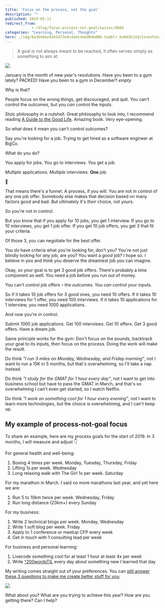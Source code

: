 ```yaml
---
title: 'Focus on the process, not the goal'
description: ""
published: 2019-01-11
redirect_from: 
            - /blog/focus-process-not-goal/swizec/8866
categories: "Learning, Personal, Thoughts"
hero: ./img/8a3b44ee4261472e4cda4cda6d0de006-tumblr_mv0d3hiVqt1snexhzo1_1280.png
---
```

> A goal is not always meant to be reached, it often serves simply as something to aim at.

![](./img/8a3b44ee4261472e4cda4cda6d0de006-tumblr_mv0d3hiVqt1snexhzo1_1280.png)

January is the month of new year&#x27;s resolutions. Have you been to a gym lately? PACKED! Have you been to a gym in December? _empty_

Why is that?

People focus on the wrong things, get discouraged, and quit. You can&#x27;t control the outcomes, but you _can_ control the inputs.

Stoic philosophy in a nutshell. Great philosophy to look into, I recommend reading [A Guide to the Good Life](https://amzn.to/2H6t6g3). Amazing book. Very eye-opening.

So what does it mean you can&#x27;t control outcomes?

Say you&#x27;re looking for a job. Trying to get hired as a software engineer at BigCo.

What do you do?

You apply for jobs. You go to interviews. You get a job.

_Multiple_ applications. _Multiple_ interviews. **One** job.

🤔

That means there&#x27;s a funnel. A process, if you will. You are not in control of any one job offer. Somebody else makes that decision based on many factors good and bad. But ultimately it&#x27;s _their_ choice, not yours.

So you&#x27;re not in control.

But you know that if you apply for 10 jobs, you get 1 interview. If you go to 10 interviews, you get 1 job offer. If you get 10 job offers, you get 3 that fit your criteria.

Of those 3, you can negotiate for the best offer.

You _do_ have criteria what you&#x27;re looking for, don&#x27;t you? You&#x27;re not just blindly looking for _any_ job, are you? You want a _good_ job? I hope so. I believe in you and think you deserve the dreamiest job you can imagine.

Okay, so your goal is to get 3 good job offers. There&#x27;s probably a time component as well. You need a job before you run out of money.

You can&#x27;t control job offers – the outcomes. You _can_ control your inputs.

So if it takes 10 job offers for 3 good ones, you need 10 offers. If it takes 10 interviews for 1 offer, you need 100 interviews. If it takes 10 applications for 1 interview, you need 1000 applications.

And now you&#x27;re in control.

Submit 1000 job applications. Get 100 interviews. Get 10 offers. Get 3 good offers. Have a dream job.

Same principle works for the gym: Don&#x27;t focus on the pounds, backtrack your goal to its inputs, then focus on the process. Doing the work will make the result.

Do think _&quot;I run 3 miles on Monday, Wednesday, and Friday morning&quot;_, not I want to run a 15K in 5 months, but that&#x27;s overwhelming, so I&#x27;ll take a nap instead.

Do think _&quot;I study for the GMAT for 1 hour every day&quot;_, not I want to get into business school but have to pass the GMAT in March, and that&#x27;s so overwhelming I can&#x27;t even get started, so I watch Netflix.

Do think _&quot;I work on something cool for 1 hour every evening&quot;_, not I want to learn more technologies, but the choice is overwhelming, and I can&#x27;t keep up.

## My example of process-not-goal focus

To share an example, here are my process goals for the start of 2019. In 3 months, I will measure and adjust 👇

For general health and well-being:

1. Boxing 4 times per week. Monday, Tuesday, Thursday, Friday
2. Lifting 1x per week. Wednesday
3. Long relaxing walk with The Girl 1x per week. Saturday

For my marathon in March. I said no more marathons last year, and yet here we are:

1. Run 5 to 10km twice per week. Wednesday, Friday
2. Run long distance (23km+) every Sunday

For my business:

1. Write 2 technical blogs per week. Monday, Wednesday
2. Write 1 soft blog per week. Friday
3. Apply to 1 conference or meetup CFP every week
4. Get in touch with 1 consulting lead per week

For business and personal learning:

1. Livecode something cool for at least 1 hour at least 4x per week
2. Write [^200wordsTIL](https://twitter.com/hashtag/200wordsTIL?src=hash) every day about something new I learned that day

My writing comes straight out of your preferences. You can [still answer these 3 questions to make me create better stuff for you](https://swizecteller.typeform.com/to/GQP8T6).

![](./img/blog-wp-content-uploads-2019-01-CleanShot_2019-01-11_at_08.41.36@2x.png)

What about you? What are you trying to achieve this year? How are you getting there? Can I help?
